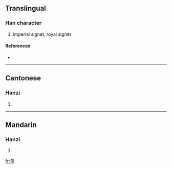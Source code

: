 {{also|璽}}
==Translingual==

===Han character===
{{Han char|rn=96|rad=玉|as=05|sn=10|four=|canj=弓火一土戈 (NFMGI)}}

# imperial signet, royal signet

====References====
* {{Han ref|kx=0729.040|dkj=20935|hdz=21109.090|uh=73BA|ud=29626}}

----

==Cantonese==

===Hanzi===
{{yue-hanzi|jyut=|y=saai2}}

# {{defn|Cantonese}}

----

==Mandarin==

===Hanzi===
{{cmn-hanzi|tra=璽|pin=[[xǐ]] ([[xi3]])|wg=hsi<sup>3</sup>}}

# {{defn|Mandarin}}

[[fr:玺]]